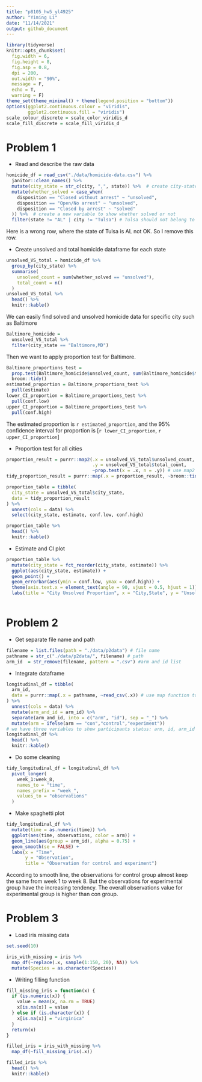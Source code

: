 ```yaml
---
title: "p8105_hw5_yl4925"
author: "Yiming Li"
date: "11/14/2021"
output: github_document
---
```


```r
library(tidyverse)
knitr::opts_chunk$set(
  fig.width = 6,
  fig.height = 8, 
  fig.asp = 0.8,
  dpi = 200,
  out.width = "90%",
  message = F,
  echo = T,
  warning = F)
theme_set(theme_minimal() + theme(legend.position = "bottom"))
options(ggplot2.continuous.colour = "viridis",
        ggplot2.continuous.fill = "viridis")
scale_colour_discrete = scale_color_viridis_d
scale_fill_discrete = scale_fill_viridis_d
```

# Problem 1
* Read and describe the raw data
```r
homicide_df = read_csv("./data/homicide-data.csv") %>% 
  janitor::clean_names() %>% 
  mutate(city_state = str_c(city, ",", state)) %>%  # create city-state variable
  mutate(whether_solved = case_when(
    disposition == "Closed without arrest" ~ "unsolved",
    disposition == "Open/No arrest" ~ "unsolved",
    disposition == "Closed by arrest" ~ "solved"
  )) %>%  # create a new variable to show whether solved or not
  filter(state != "AL" | city != "Tulsa") # Tulsa should not belong to AL, so remove it
```
Here is a wrong row, where the state of Tulsa is AL not OK. So I remove this row.

* Create unsolved and total homicide dataframe for each state
```r
unsolved_VS_total = homicide_df %>% 
  group_by(city_state) %>% 
  summarise(
    unsolved_count = sum(whether_solved == "unsolved"),
    total_count = n()
  )
unsolved_VS_total %>% 
  head() %>% 
  knitr::kable()
```

We can easily find solved and unsolved homicide data for specific city such as Baltimore
```r
Baltimore_homicide = 
  unsolved_VS_total %>% 
  filter(city_state == "Baltimore,MD") 
```

Then we want to apply proportion test for Baltimore.
```r
Baltimore_proportions_test = 
  prop.test(Baltimore_homicide$unsolved_count, sum(Baltimore_homicide$total_count)) %>% 
  broom::tidy()
estimated_proportion = Baltimore_proportions_test %>% 
  pull(estimate)
lower_CI_proportion = Baltimore_proportions_test %>% 
  pull(conf.low)
upper_CI_proportion = Baltimore_proportions_test %>% 
  pull(conf.high)
```
The estimated proportion is `r estimated_proportion`, and the 95% confidence interval for proportion is [`r lower_CI_proportion`, `r upper_CI_proportion`]

* Proportion test for all cities
```r
proportion_result = purrr::map2(.x = unsolved_VS_total$unsolved_count, 
                                .y = unsolved_VS_total$total_count, 
                                ~prop.test(x = .x, n = .y)) # use map2 function to do proportion test
tidy_proportion_result = purrr::map(.x = proportion_result, ~broom::tidy(.x)) # use map function to do tidy 

proportion_table = tibble(
  city_state = unsolved_VS_total$city_state, 
  data = tidy_proportion_result
) %>% 
  unnest(cols = data) %>% 
  select(city_state, estimate, conf.low, conf.high) 

proportion_table %>% 
  head() %>% 
  knitr::kable()
```

* Estimate and CI plot
```r
proportion_table %>% 
  mutate(city_state = fct_reorder(city_state, estimate)) %>% 
  ggplot(aes(city_state, estimate)) +
  geom_point() + 
  geom_errorbar(aes(ymin = conf.low, ymax = conf.high)) + 
  theme(axis.text.x = element_text(angle = 90, vjust = 0.5, hjust = 1)) +
  labs(title = "City Unsolved Proportion", x = "City,State", y = "Unsolved Proportion")
  
```

# Problem 2
* Get separate file name and path
```r
filename = list.files(path = "./data/p2data") # file name
pathname = str_c("./data/p2data/", filename) # path
arm_id  = str_remove(filename, pattern = ".csv") #arm and id list
```

* Integrate dataframe
```r
longitudinal_df = tibble(
  arm_id,
  data = purrr::map(.x = pathname, ~read_csv(.x)) # use map function to read list element
) %>% 
  unnest(cols = data) %>% 
  mutate(arm_and_id = arm_id) %>% 
  separate(arm_and_id, into = c("arm", "id"), sep = "_") %>% 
  mutate(arm = ifelse(arm == "con","control","experiment"))
# we have three variables to show participants status: arm, id, arm_id
longitudinal_df %>% 
  head() %>% 
  knitr::kable()
```

* Do some cleaning 
```r
tidy_longitudinal_df = longitudinal_df %>% 
  pivot_longer(
    week_1:week_8,
    names_to = "time",
    names_prefix = "week_",
    values_to = "observations"
  ) 
```

* Make spaghetti plot
```r
tidy_longitudinal_df %>% 
  mutate(time = as.numeric(time)) %>% 
  ggplot(aes(time, observations, color = arm)) +
  geom_line(aes(group = arm_id), alpha = 0.75) +
  geom_smooth(se = FALSE) +
  labs(x = "Time",
       y = "Observation",
       title = "Observation for control and experiment")
```

According to smooth line, the observations for control group almost keep the same from week 1 to week 8. But the observations for experimental group have the increasing tendency. The overall observations value for experimental group is higher than con group.

# Problem 3
* Load iris missing data
```r
set.seed(10)

iris_with_missing = iris %>% 
  map_df(~replace(.x, sample(1:150, 20), NA)) %>%
  mutate(Species = as.character(Species))
```

* Writing filling function
```r
fill_missing_iris = function(x) {
  if (is.numeric(x)) {
    value = mean(x, na.rm = TRUE)
    x[is.na(x)] = value
  } else if (is.character(x)) {
    x[is.na(x)] = "virginica"
  }
  return(x)
}
```

```r
filled_iris = iris_with_missing %>% 
  map_df(~fill_missing_iris(.x))

filled_iris %>% 
  head() %>% 
  knitr::kable()
```


